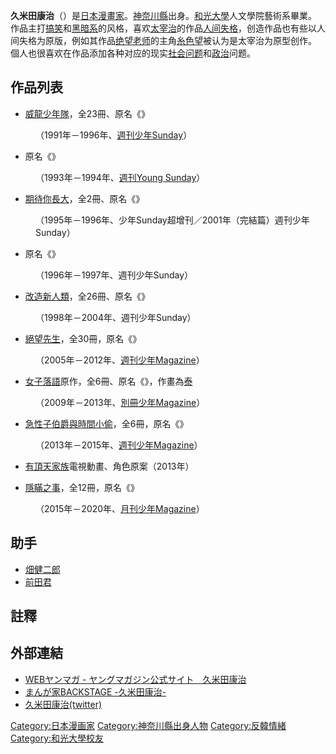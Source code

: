 {{多個問題|
{{expand Japanese|time=2018-06-17}}
{{blpunsourced|time=2015-03-13T06:07:27+00:00}}
{{expand|time=2015-03-13T06:07:27+00:00}}
}}
{{Infobox Comics creator
|名稱= 久米田 康治
|english= Kōji Kumeta
|japanese= 久米田 康治
|kana= くめた こうじ
|romaji= Kumeta Kōji
|出生日期= {{Birth date|1967|9|5}}
|出生地點= {{JPN}}[[神奈川縣|神奈川縣]]
|逝世日期= 
|逝世地點= 
|國籍= {{JPN}}
|職業= [[漫畫家|漫畫家]]
|類型= [[少年漫畫|少年漫畫]]、[[青年漫畫|青年漫畫]]
|活動開始= 1990年
|活動結束= 
|代表作= 《[[威龍少年隊|威龍少年隊]]》<br>《[[改造新人類|改造新人類]]》<br>《[[期待你長大_(漫畫)|期待你長大]]》<br>《[[絕望先生|絕望先生]]》
|獲得獎項= 第27回 小学館新人漫畫大賞 少年部門 入選<br>（[[威龍少年隊|行け!!南国アイスホッケー部]]）<br>第31回 講談社漫画賞 少年部門<br>（[[絕望先生|さよなら絕望先生]]）
}}
{{japanese|japanese=久米田 康治|kana=くめた こうじ|romaji=Kumeta Kōji}}

'''久米田康治'''（{{bd|1967年|9月5日|catIdx=Kōji, Kumeta}}）是[[日本|日本]][[漫畫家|漫畫家]]。[[神奈川縣|神奈川縣]]出身。[[和光大學|和光大學]]人文學院藝術系畢業。
作品主打[[搞笑|搞笑]]和[[黑暗系|黑暗系]]的风格，喜欢[[太宰治|太宰治]]的作品[[人间失格|人间失格]]，创造作品也有些以人间失格为原版，例如其作品[[绝望老师|绝望老师]]的主角[[糸色望|糸色望]]被认为是太宰治为原型创作。
個人也很喜欢在作品添加各种对应的现实[[社会问题|社会问题]]和[[政治|政治]]问题。

== 作品列表 ==
* [[威龍少年隊|威龍少年隊]]，全23冊、原名《{{lang|ja|行け!!南国アイスホッケー部}}》
:（1991年－1996年、[[週刊少年Sunday|週刊少年Sunday]]）

* 原名《{{lang|ja|{{tsl|ja|ルートパラダイス||ルートパラダイス}}}}》
:（1993年－1994年、[[週刊Young_Sunday|週刊Young Sunday]]）

* [[期待你長大_(漫畫)|期待你長大]]，全2冊、原名《{{lang|ja|育ってダーリン!!}}》
:（1995年－1996年、少年Sunday超增刊／2001年（完結篇）週刊少年Sunday）

* 原名《{{lang|ja|{{tsl|ja|太陽の戦士ポカポカ||太陽の戦士ポカポカ}}}}》
:（1996年－1997年、週刊少年Sunday）

* [[改造新人類|改造新人類]]，全26冊、原名《{{lang|ja|かってに改蔵}}》
:（1998年－2004年、週刊少年Sunday）

* [[絕望先生|絕望先生]]，全30冊，原名《{{lang|ja|さよなら絶望先生}}》
:（2005年－2012年、[[週刊少年Magazine|週刊少年Magazine]]）

* [[女子落語|女子落語]]原作，全6冊、原名《{{lang|ja|じょしらく}}》，作畫為[[泰|泰]]
:（2009年－2013年、[[別冊少年Magazine|別冊少年Magazine]]）

* [[急性子伯爵與時間小偷|急性子伯爵與時間小偷]]，全6冊，原名《{{tsl|ja|せっかち伯爵と時間どろぼう}}》
:（2013年－2015年、[[週刊少年Magazine|週刊少年Magazine]]）

* [[有頂天家族|有頂天家族]]電視動畫、角色原案（2013年）

* [[隱瞞之事|隱瞞之事]]，全12冊，原名《{{lang|ja|かくしごと}}》
:（2015年－2020年、[[月刊少年Magazine|月刊少年Magazine]]）

== 助手 ==
* [[畑健二郎|畑健二郎]]
* [[前田君|前田君]]

== 註釋 ==
<div class="references-small">
<references />
</div>

== 外部連結 ==
* [https://yanmaga.jp/a/kumetakoji.html WEBヤンマガ - ヤングマガジン公式サイト　久米田康治] {{Wayback|url=https://yanmaga.jp/a/kumetakoji.html |date=20190712132330 }}
* [http://websunday.net/backstage/kumeta/ まんが家BACKSTAGE -久米田康治-] {{Wayback|url=http://websunday.net/backstage/kumeta/ |date=20210523001932 }}
* [https://twitter.com/3doO4OZ07IlQnOo 久米田康治(twitter)] {{Wayback|url=https://twitter.com/3doO4OZ07IlQnOo |date=20201209142116 }}
{{Authority control}}
{{DEFAULTSORT:Kumeta Kouji}}
[[Category:日本漫画家|Category:日本漫画家]]
[[Category:神奈川縣出身人物|Category:神奈川縣出身人物]]
[[Category:反韓情緒|Category:反韓情緒]]
[[Category:和光大學校友|Category:和光大學校友]]
